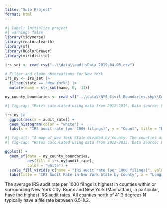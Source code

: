 ```yaml
---
title: "Solo Project"
format: html
---
```


```r
#| label: Initialize project
#| warning: false
library(tidyverse)
library(rnaturalearth)
library(sf)
library(RColorBrewer)
library(viridisLite)
```

```r
irs_set <- read_csv("..\\data\\auditsData_2019.04.03.csv")
```

```r
# Filter and clean observations for New York
irs_ny <- irs_set |>
  filter(state == "New York") |>
  mutate(name = str_sub(name, 0, -18))
```

```r
ny_county_boundaries <- read_sf("..\\data\\NYS_Civil_Boundaries.shp\\Counties.dbf")
```

```r
#| fig-cap: "Rates calculated using data from 2012-2015. Data source: https://github.com/propublica/auditData"

irs_ny |>
  ggplot(aes(x = audit_rate)) +
  geom_histogram(color = "white") +
  labs(x = "IRS audit rate (per 1000 filings)", y = "Count", title = "Distribution of IRS audit rates in New York State")
```


```r
#| fig-alt: "A map of New York State divided by county. The counties are colored according to the average IRS audit rate per 1000 filings between 2012 and 2015. Westchester County, Kings County (Brooklyn), Queens, New York (Manhattan), Bronx, Suffolk County, and Nassau County have the highest IRS audit rates in the state. In general, audit rates are higher in counties within or surrounding New York City."
#| fig-cap: "Rates calculated using data from 2012-2015. Data source: https://github.com/propublica/auditData"

ggplot() +
  geom_sf(data = ny_county_boundaries,
          aes(fill = irs_ny$audit_rate),
          color = "white") +
  scale_fill_viridis_c(name = "IRS audit rate (per 1000 filings)", values = scales::rescale(seq(0, 100, by = 5))) +
  labs(title = "IRS Audit Rate in New York State by County", x = "Longitude", y = "Latitude")
```
The average IRS audit rate per 1000 filings is highest in counties within or surrounding New York City. Bronx and New York (Manhattan), in particular, have the highest IRS audit rates. All counties north of 41.3 degrees N typically have a file rate between 6.5-8.2.
